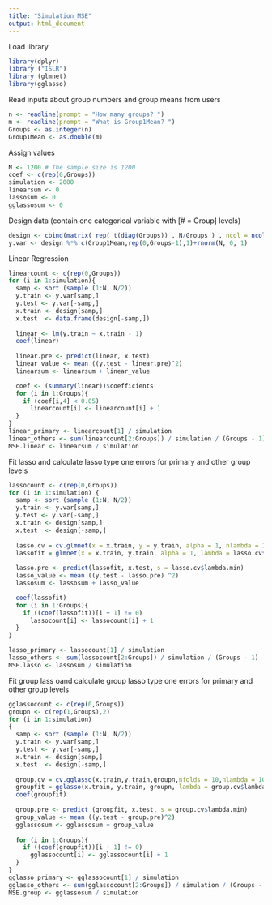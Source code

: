 ```yaml
---
title: "Simulation_MSE"
output: html_document
---
```


Load library
```r
library(dplyr)
library ("ISLR")
library (glmnet)
library(gglasso)
```

Read inputs about group numbers and group means from users
```r
n <- readline(prompt = "How many groups? ")
m <- readline(prompt = "What is Group1Mean? ")
Groups <- as.integer(n)
Group1Mean <- as.double(m)
```

Assign values
```r
N <- 1200 # The sample size is 1200
coef <- c(rep(0,Groups))
simulation <- 2000
linearsum <- 0
lassosum <- 0
gglassosum <- 0
```

Design data (contain one categorical variable with [# = Group] levels)
```r
design <- cbind(matrix( rep( t(diag(Groups)) , N/Groups ) , ncol = ncol(diag(Groups)) , byrow = TRUE), c(rnorm(N,)))
y.var <- design %*% c(Group1Mean,rep(0,Groups-1),1)+rnorm(N, 0, 1)
```

Linear Regression 
```r
linearcount <- c(rep(0,Groups))
for (i in 1:simulation){
  samp <- sort (sample (1:N, N/2))
  y.train <- y.var[samp,]
  y.test <- y.var[-samp,]
  x.train <- design[samp,]
  x.test  <- data.frame(design[-samp,])
  
  linear <- lm(y.train ~ x.train - 1)
  coef(linear)
  
  linear.pre <- predict(linear, x.test)
  linear_value <- mean ((y.test - linear.pre)^2)
  linearsum <- linearsum + linear_value

  coef <- (summary(linear))$coefficients
  for (i in 1:Groups){
    if (coef[i,4] < 0.05)
      linearcount[i] <- linearcount[i] + 1
  }
}
linear_primary <- linearcount[1] / simulation
linear_others <- sum(linearcount[2:Groups]) / simulation / (Groups - 1)
MSE.linear <- linearsum / simulation
```

Fit lasso and calculate lasso type one errors for primary and other group levels
```r
lassocount <- c(rep(0,Groups))
for (i in 1:simulation) {
  samp <- sort (sample (1:N, N/2))
  y.train <- y.var[samp,]
  y.test <- y.var[-samp,]
  x.train <- design[samp,]
  x.test  <- design[-samp,]
  
  lasso.cv = cv.glmnet(x = x.train, y = y.train, alpha = 1, nlambda = 1000)
  lassofit = glmnet(x = x.train, y.train, alpha = 1, lambda = lasso.cv$lambda.min, intercept = FALSE)
  
  lasso.pre <- predict(lassofit, x.test, s = lasso.cv$lambda.min)
  lasso_value <- mean ((y.test - lasso.pre) ^2)
  lassosum <- lassosum + lasso_value

  coef(lassofit)
  for (i in 1:Groups){
    if ((coef(lassofit))[i + 1] != 0)
      lassocount[i] <- lassocount[i] + 1
  }
}

lasso_primary <- lassocount[1] / simulation
lasso_others <- sum(lassocount[2:Groups]) / simulation / (Groups - 1)
MSE.lasso <- lassosum / simulation
```

Fit group lass oand calculate group lasso type one errors for primary and other group levels
```r
gglassocount <- c(rep(0,Groups))
groupn <- c(rep(1,Groups),2)
for (i in 1:simulation)
{
  samp <- sort (sample (1:N, N/2))
  y.train <- y.var[samp,]
  y.test <- y.var[-samp,]
  x.train <- design[samp,]
  x.test  <- design[-samp,]
  
  group.cv = cv.gglasso(x.train,y.train,groupn,nfolds = 10,nlambda = 1000)
  groupfit = gglasso(x.train, y.train, groupn, lambda = group.cv$lambda.min, intercept=FALSE)
  coef(groupfit)
  
  group.pre <- predict (groupfit, x.test, s = group.cv$lambda.min)
  group_value <- mean ((y.test - group.pre)^2)
  gglassosum <- gglassosum + group_value
  
  for (i in 1:Groups){
    if ((coef(groupfit))[i + 1] != 0)
      gglassocount[i] <- gglassocount[i] + 1
  }
}
gglasso_primary <- gglassocount[1] / simulation
gglasso_others <- sum(gglassocount[2:Groups]) / simulation / (Groups - 1)
MSE.group <- gglassosum / simulation
```

